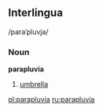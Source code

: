 ==Interlingua==
/paraˈpluvja/

===Noun===
'''parapluvia'''

#[[umbrella]]

[[pl:parapluvia]]
[[ru:parapluvia]]